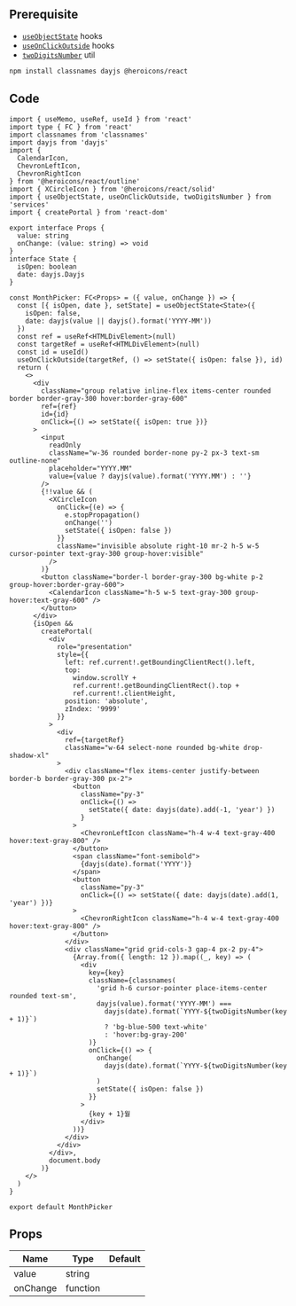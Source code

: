 
## Prerequisite

- [`useObjectState`](/docs/hooks/useObjectState) hooks
- [`useOnClickOutside`](/docs/hooks/useOnClickOutside) hooks
- [`twoDigitsNumber`](/docs/utils/twoDigitsNumber) util

```bash npm2yarn
npm install classnames dayjs @heroicons/react
```

## Code

```tsx title="components/MonthPicker/index.tsx"
import { useMemo, useRef, useId } from 'react'
import type { FC } from 'react'
import classnames from 'classnames'
import dayjs from 'dayjs'
import {
  CalendarIcon,
  ChevronLeftIcon,
  ChevronRightIcon
} from '@heroicons/react/outline'
import { XCircleIcon } from '@heroicons/react/solid'
import { useObjectState, useOnClickOutside, twoDigitsNumber } from 'services'
import { createPortal } from 'react-dom'

export interface Props {
  value: string
  onChange: (value: string) => void
}
interface State {
  isOpen: boolean
  date: dayjs.Dayjs
}

const MonthPicker: FC<Props> = ({ value, onChange }) => {
  const [{ isOpen, date }, setState] = useObjectState<State>({
    isOpen: false,
    date: dayjs(value || dayjs().format('YYYY-MM'))
  })
  const ref = useRef<HTMLDivElement>(null)
  const targetRef = useRef<HTMLDivElement>(null)
  const id = useId()
  useOnClickOutside(targetRef, () => setState({ isOpen: false }), id)
  return (
    <>
      <div
        className="group relative inline-flex items-center rounded border border-gray-300 hover:border-gray-600"
        ref={ref}
        id={id}
        onClick={() => setState({ isOpen: true })}
      >
        <input
          readOnly
          className="w-36 rounded border-none py-2 px-3 text-sm outline-none"
          placeholder="YYYY.MM"
          value={value ? dayjs(value).format('YYYY.MM') : ''}
        />
        {!!value && (
          <XCircleIcon
            onClick={(e) => {
              e.stopPropagation()
              onChange('')
              setState({ isOpen: false })
            }}
            className="invisible absolute right-10 mr-2 h-5 w-5 cursor-pointer text-gray-300 group-hover:visible"
          />
        )}
        <button className="border-l border-gray-300 bg-white p-2 group-hover:border-gray-600">
          <CalendarIcon className="h-5 w-5 text-gray-300 group-hover:text-gray-600" />
        </button>
      </div>
      {isOpen &&
        createPortal(
          <div
            role="presentation"
            style={{
              left: ref.current!.getBoundingClientRect().left,
              top:
                window.scrollY +
                ref.current!.getBoundingClientRect().top +
                ref.current!.clientHeight,
              position: 'absolute',
              zIndex: '9999'
            }}
          >
            <div
              ref={targetRef}
              className="w-64 select-none rounded bg-white drop-shadow-xl"
            >
              <div className="flex items-center justify-between border-b border-gray-300 px-2">
                <button
                  className="py-3"
                  onClick={() =>
                    setState({ date: dayjs(date).add(-1, 'year') })
                  }
                >
                  <ChevronLeftIcon className="h-4 w-4 text-gray-400 hover:text-gray-800" />
                </button>
                <span className="font-semibold">
                  {dayjs(date).format('YYYY')}
                </span>
                <button
                  className="py-3"
                  onClick={() => setState({ date: dayjs(date).add(1, 'year') })}
                >
                  <ChevronRightIcon className="h-4 w-4 text-gray-400 hover:text-gray-800" />
                </button>
              </div>
              <div className="grid grid-cols-3 gap-4 px-2 py-4">
                {Array.from({ length: 12 }).map((_, key) => (
                  <div
                    key={key}
                    className={classnames(
                      'grid h-6 cursor-pointer place-items-center rounded text-sm',
                      dayjs(value).format('YYYY-MM') ===
                        dayjs(date).format(`YYYY-${twoDigitsNumber(key + 1)}`)
                        ? 'bg-blue-500 text-white'
                        : 'hover:bg-gray-200'
                    )}
                    onClick={() => {
                      onChange(
                        dayjs(date).format(`YYYY-${twoDigitsNumber(key + 1)}`)
                      )
                      setState({ isOpen: false })
                    }}
                  >
                    {key + 1}월
                  </div>
                ))}
              </div>
            </div>
          </div>,
          document.body
        )}
    </>
  )
}

export default MonthPicker
```

## Props

| Name                 | Type     | Default |
| -------------------- | -------- | ------- |
| value<Required />    | string   |         |
| onChange<Required /> | function |         |
